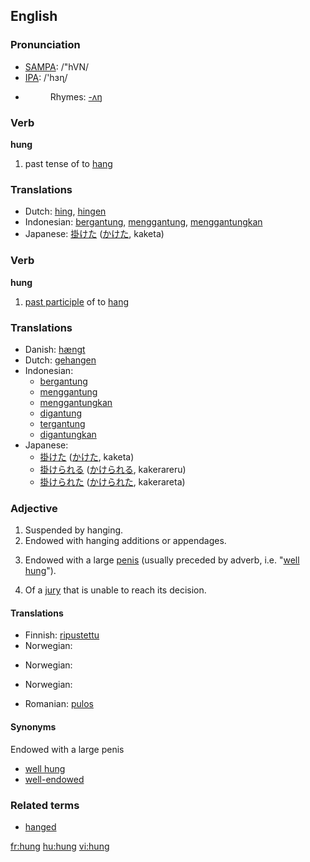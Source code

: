 ==English==

===Pronunciation===
*[[w:SAMPA|SAMPA]]: /"hVN/
*[[w:IPA|IPA]]: /'hɜɳ/
*{{audio|en-us-hung.ogg|Audio (US)}}
*:Rhymes: [[Rhymes:English:-ʌŋ|-ʌŋ]]

===Verb===
'''hung'''

# past tense of to [[hang]]

===Translations===
{{rfc-level|Translations at L3+ (AutoFormat would have corrected level of Translations)}}
*Dutch: [[hing]], [[hingen]]
*Indonesian: [[gantung|bergantung]], [[gantung|menggantung]], [[gantung|menggantungkan]]
*Japanese: [[掛けた]] ([[かけた]], kaketa)

===Verb===
'''hung'''

# [[past participle]] of to [[hang]]

===Translations===
*Danish: [[hængt]]
*Dutch: [[gehangen]]
*Indonesian:
** [[gantung|bergantung]]
** [[gantung|menggantung]]
** [[gantung|menggantungkan]]
** [[gantung|digantung]]
** [[gantung|tergantung]]
** [[gantung|digantungkan]]
*Japanese:
** [[掛けた]] ([[かけた]], kaketa)
** [[掛けられる]] ([[かけられる]], kakerareru)
** [[掛けられた]] ([[かけられた]], kakerareta)

===Adjective===
{{en-adj}}

# Suspended by hanging.
# Endowed with hanging additions or appendages.
# {{colloquial}} Endowed with a large [[penis]] (usually preceded by adverb, i.e. "[[well hung]]").
# {{law}} Of a [[jury]] that is unable to reach its decision.

====Translations====
{{trans-top|suspended by hanging}}
*Finnish: [[ripustettu]]
*Norwegian: {{t-|no|opphengt}}
{{trans-mid}}
{{trans-bottom}}

{{trans-top|endowed with hanging additions or appendages}}
*Norwegian: {{t-|no|behengt}}
{{trans-mid}}
{{trans-bottom}}

{{trans-top|endowed with a large penis}}
*Norwegian: {{t-|no|velutstyrt}}
{{trans-mid}}
*Romanian: [[pulos]]
{{trans-bottom}}

{{trans-top|of a jury that is unable to reach its decision}}
{{trans-mid}}
{{trans-bottom}}

====Synonyms====
;Endowed with a large penis
*[[well hung]]
*[[well-endowed]]

===Related terms===
*[[hanged]]

[[fr:hung]]
[[hu:hung]]
[[vi:hung]]